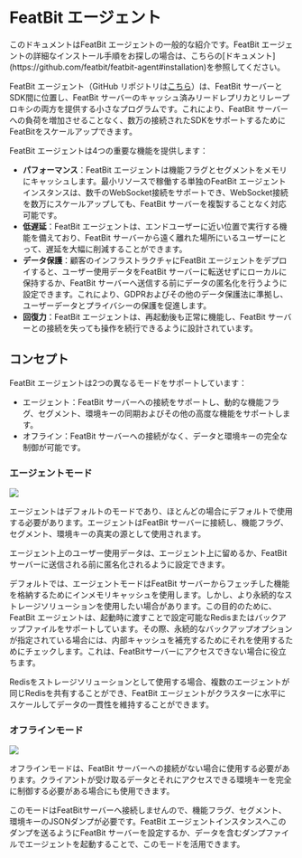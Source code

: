 
# FeatBit エージェント

<Callout type="info">
このドキュメントはFeatBit エージェントの一般的な紹介です。FeatBit エージェントの詳細なインストール手順をお探しの場合は、こちらの[ドキュメント](https://github.com/featbit/featbit-agent#installation)を参照してください。
</Callout>

FeatBit エージェント（GitHub リポジトリは[こちら](https://github.com/featbit/featbit-agent)）は、FeatBit サーバーとSDK間に位置し、FeatBit サーバーのキャッシュ済みリードレプリカとリレープロキシの両方を提供する小さなプログラムです。これにより、FeatBit サーバーへの負荷を増加させることなく、数万の接続されたSDKをサポートするためにFeatBitをスケールアップできます。

FeatBit エージェントは4つの重要な機能を提供します：

* **パフォーマンス**：FeatBit エージェントは機能フラグとセグメントをメモリにキャッシュします。最小リソースで稼働する単独のFeatBit エージェントインスタンスは、数千のWebSocket接続をサポートでき、WebSocket接続を数万にスケールアップしても、FeatBit サーバーを複製することなく対応可能です。 &#x20;
* **低遅延**：FeatBit エージェントは、エンドユーザーに近い位置で実行する機能を備えており、FeatBit サーバーから遠く離れた場所にいるユーザーにとって、遅延を大幅に削減することができます。
* **データ保護**：顧客のインフラストラクチャにFeatBit エージェントをデプロイすると、ユーザー使用データをFeatBit サーバーに転送せずにローカルに保持するか、FeatBit サーバーへ送信する前にデータの匿名化を行うように設定できます。これにより、GDPRおよびその他のデータ保護法に準拠し、ユーザーデータとプライバシーの保護を促進します。
* **回復力**：FeatBit エージェントは、再起動後も正常に機能し、FeatBit サーバーとの接続を失っても操作を続行できるように設計されています。

## コンセプト

FeatBit エージェントは2つの異なるモードをサポートしています：

* エージェント：FeatBit サーバーへの接続をサポートし、動的な機能フラグ、セグメント、環境キーの同期およびその他の高度な機能をサポートします。
* オフライン：FeatBit サーバーへの接続がなく、データと環境キーの完全な制御が可能です。

### エージェントモード

![](../relay-proxy/assets/featbit-agent/001.webp)

エージェントはデフォルトのモードであり、ほとんどの場合にデフォルトで使用する必要があります。エージェントはFeatBit サーバーに接続し、機能フラグ、セグメント、環境キーの真実の源として使用されます。

エージェント上のユーザー使用データは、エージェント上に留めるか、FeatBit サーバーに送信される前に匿名化されるように設定できます。

デフォルトでは、エージェントモードはFeatBit サーバーからフェッチした機能を格納するためにインメモリキャッシュを使用します。しかし、より永続的なストレージソリューションを使用したい場合があります。この目的のために、FeatBit エージェントは、起動時に渡すことで設定可能なRedisまたはバックアップファイルをサポートしています。その際、永続的なバックアップオプションが指定されている場合には、内部キャッシュを補充するためにそれを使用するためにチェックします。これは、FeatBitサーバーにアクセスできない場合に役立ちます。

Redisをストレージソリューションとして使用する場合、複数のエージェントが同じRedisを共有することができ、FeatBit エージェントがクラスターに水平にスケールしてデータの一貫性を維持することができます。

### オフラインモード

![](../relay-proxy/assets/featbit-agent/002.webp)

オフラインモードは、FeatBit サーバーへの接続がない場合に使用する必要があります。クライアントが受け取るデータとそれにアクセスできる環境キーを完全に制御する必要がある場合にも使用できます。

このモードはFeatBitサーバーへ接続しませんので、機能フラグ、セグメント、環境キーのJSONダンプが必要です。FeatBit エージェントインスタンスへこのダンプを送るようにFeatBit サーバーを設定するか、データを含むダンプファイルでエージェントを起動することで、このモードを活用できます。
